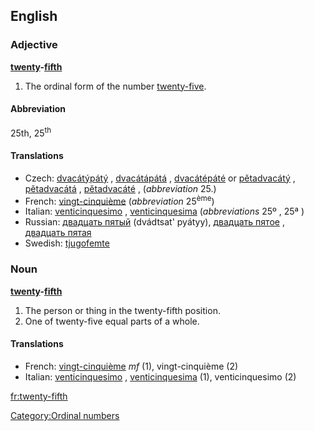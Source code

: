 ==English==

===Adjective===
'''[[twenty]]-[[fifth]]'''

# The ordinal form of the number [[twenty-five]].

====Abbreviation====
25th, 25<sup>th</sup>

====Translations====
*Czech: [[dvacátýpátý]] {{m}}, [[dvacátápátá]] {{f}}, [[dvacátépáté]] {{n}} or [[pětadvacátý]] {{m}}, [[pětadvacátá]] {{f}}, [[pětadvacáté]] {{n}}, (''abbreviation'' 25.)
*French: [[vingt-cinquième]] (''abbreviation'' 25<sup>ème</sup>)
*Italian: [[venticinquesimo]] {{m}}, [[venticinquesima]] {{f}} (''abbreviations'' 25º {{m}}, 25ª {{f}})
*Russian: [[двадцать пятый]] {{m}} (dvádtsat' pyátyy),  [[двадцать пятое]] {{n}},  [[двадцать пятая]] {{f}}
*Swedish: [[tjugofemte]]

===Noun===
'''[[twenty]]-[[fifth]]'''

# The person or thing in the twenty-fifth position.
# One of twenty-five equal parts of a whole.

====Translations====
*French: [[vingt-cinquième]] ''mf'' (1), vingt-cinquième {{m}} (2)
*Italian: [[venticinquesimo]] {{m}}, [[venticinquesima]] {{f}} (1), venticinquesimo {{m}} (2)

[[Category:Ordinal numbers]]

[[fr:twenty-fifth]]
